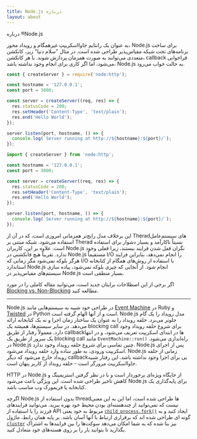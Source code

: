 ```yaml
---
title: Node.js درباره
layout: about
---
```


درباره ®Node.js

به عنوان یک رانتایم جاوااسکریپتِ غیرهمگام و رویداد محور، Node.js برای ساخت برنامه‌های تحت شبکه مقیاس‌پذیر طراحی شده است. در مثال "سلام دنیا" زیر، کانکشن متعددی می‌توانند به صورت همزمان پردازش شوند. با هر کانکشن، callback فراخوانی می‌شود، اما اگر کاری برای انجام وجود نداشته باشد، Node.js به حالت خواب می‌رود.

```cjs
const { createServer } = require('node:http');

const hostname = '127.0.0.1';
const port = 3000;

const server = createServer((req, res) => {
  res.statusCode = 200;
  res.setHeader('Content-Type', 'text/plain');
  res.end('Hello World');
});

server.listen(port, hostname, () => {
  console.log(`Server running at http://${hostname}:${port}/`);
});
```

```mjs
import { createServer } from 'node:http';

const hostname = '127.0.0.1';
const port = 3000;

const server = createServer((req, res) => {
  res.statusCode = 200;
  res.setHeader('Content-Type', 'text/plain');
  res.end('Hello World');
});

server.listen(port, hostname, () => {
  console.log(`Server running at http://${hostname}:${port}/`);
});
```

این برخلاف مدل رایج‌تر همزمانی امروزی است، که در آن از Theradهای سیستم‌عامل استفاده می‌شود. شبکه مبتنی بر Therad نسبتاً ناکارآمد و بسیار دشوار برای استفاده است. علاوه بر این، کاربران Node.js نگران قفل شدن فرایند نیستند، زیرا قفلی وجود ندارد. تقریباً هیچ فانکشنی در Node.js مستقیماً I/O را انجام نمی‌دهد، بنابراین فرایند هرگز بلوکه نمی‌شود مگر زمانی که I/O با استفاده از روش‌های همگام از کتابخانه استاندارد Node.js انجام شود. از آنجایی که چیزی بلوکه نمی‌شود، پیاده سازی سیستم‌های مقیاس‌پذیر در Node.js بسیار منطقی است.

اگر برخی از این اصطلاحات برایتان جدید است، می‌توانید مقاله کاملی را در مورد [Blocking vs. Non-Blocking][] مطالعه کنید.

---

Node.js در طراحی خود شبیه به سیستم‌هایی مانند [Event Machine][] در Ruby و [Twisted][] در Python است و از آنها الهام گرفته است. Node.js مدل رویداد را یک گام جلوتر می‌برد. حلقه رویداد را به عنوان یک ساختار زمان اجرا و نه یک کتابخانه ارائه می‌دهد. در سایر سیستم‌ها، همیشه یک blocking call برای شروع حلقه رویداد وجود دارد.
معمولاً رفتار از طریق callback‌ها در ابتدای اسکریپت تعریف می‌شود، و در انتها یک سرور از طریق یک blocking call مانند `EventMachine::run()‎` راه‌اندازی می‌شود. در Node.js چنین تماسی برای شروع حلقه رویداد وجود ندارد. Node.js پس از اجرای اسکریپت ورودی، به طور ساده وارد حلقه رویداد می‌شود. Node.js زمانی از حلقه رویداد خارج می‌شود که دیگر callback‌یی برای اجرا وجود نداشته باشد. این رفتار شبیه جاوااسکریپت مرورگر است - حلقه رویداد از کاربر پنهان است.

HTTP در Node.js از جایگاه ویژه‌ای برخوردار است و با در نظر گرفتن استریمینگ و کاهش تاخیر طراحی شده است. این ویژگی باعث می‌شود Node.js برای پایه‌گذاری یک کتابخانه یا فریمورک وب مناسب باشد.

اگرچه Node.js بدون استفاده از threadها طراحی شده است، اما این به این معنی نیست که نمی‌توانید از چندهسته‌ای بودن محیط خود بهره ببرید. می‌توانید فرایندهای فرزند را با استفاده از API مربوط به خود یعنی [`child_process.fork()‎`][] ایجاد کنید و به گونه ای طراحی شده اند که برقراری ارتباط با آنها آسان باشد. بر پایه همان رابط، ماژول [`cluster`][] نیز بنا شده که به شما امکان می‌دهد سوکت‌ها را بین فرایندها به اشتراک بگذارید تا بتوانید بار را بر روی هسته‌های خود متعادل کنید.

[blocking vs. non-blocking]: /learn/asynchronous-work/overview-of-blocking-vs-non-blocking
[`child_process.fork()‎`]: https://nodejs.org/api/child_process.html
[`cluster`]: https://nodejs.org/api/cluster.html
[event machine]: https://github.com/eventmachine/eventmachine
[twisted]: https://twisted.org/
